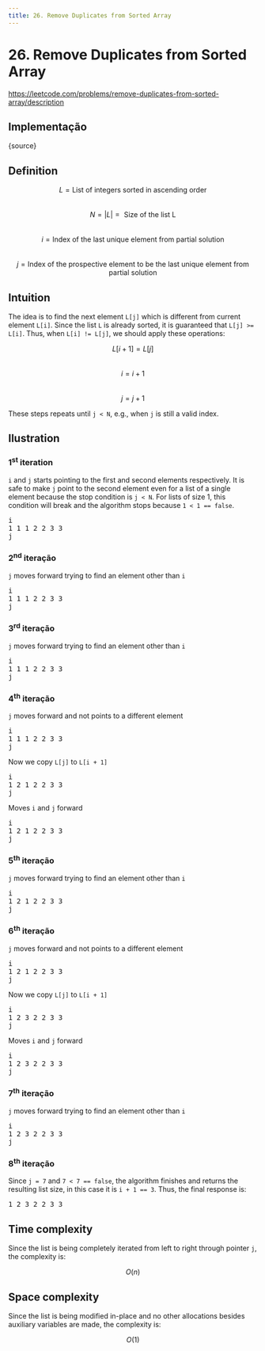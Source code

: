 ```yaml
---
title: 26. Remove Duplicates from Sorted Array
---
```




# 26. Remove Duplicates from Sorted Array

https://leetcode.com/problems/remove-duplicates-from-sorted-array/description

## Implementação

<CodeBlock language="python">{source}</CodeBlock>

## Definition

$$L = \text{List of integers sorted in ascending order}$$  
$$N = |L| = \text{ Size of the list L}$$  
$$i = \text{Index of the last unique element from partial solution}$$  
$$j = \text{Index of the prospective element to be the last unique element from partial solution}$$  

## Intuition

The idea is to find the next element `L[j]` which is different from current element `L[i]`. Since the list `L` is already sorted, it is guaranteed that `L[j] >= L[i]`. Thus, when `L[i] != L[j]`, we should apply these operations:

$$L[i + 1] = L[j]$$  
$$i = i + 1$$  
$$j = j + 1$$  

These steps repeats until `j < N`, e.g., when `j` is still a valid index.

## Ilustration

### 1<sup>st</sup> iteration

`i` and `j` starts pointing to the first and second elements respectively.
It is safe to make `j` point to the second element even for a list of a single element because the stop condition is `j < N`. For lists of size 1, this condition will break and the algorithm stops because `1 < 1 == false`.

<pre>
<span class="i" style={{"padding-left": "0ch"}}>i</span>
1 1 1 2 2 3 3
<span class="j" style={{"padding-left": "2ch"}}>j</span>
</pre>

### 2<sup>nd</sup> iteração

`j` moves forward trying to find an element other than `i`

<pre>
<span class="i" style={{"padding-left": "0ch"}}>i</span>
1 1 1 2 2 3 3
<span class="j" style={{"padding-left": "2ch"}}>j</span>
</pre>

### 3<sup>rd</sup> iteração

`j` moves forward trying to find an element other than `i`

<pre>
<span class="i" style={{"padding-left": "0ch"}}>i</span>
1 1 1 2 2 3 3
<span class="j" style={{"padding-left": "4ch"}}>j</span>
</pre>

### 4<sup>th</sup> iteração

`j` moves forward and not points to a different element

<pre>
<span class="i" style={{"padding-left": "0ch"}}>i</span>
1 1 1 2 2 3 3
<span class="j" style={{"padding-left": "6ch"}}>j</span>
</pre>

Now we copy `L[j]` to `L[i + 1]`

<pre>
<span class="i" style={{"padding-left": "0ch"}}>i</span>
1 <span class="k">2</span> 1 2 2 3 3
<span class="j" style={{"padding-left": "6ch"}}>j</span>
</pre>

Moves `i` and `j` forward

<pre>
<span class="i" style={{"padding-left": "2ch"}}>i</span>
1 <span class="k">2</span> 1 2 2 3 3
<span class="j" style={{"padding-left": "8ch"}}>j</span>
</pre>

### 5<sup>th</sup> iteração

`j` moves forward trying to find an element other than `i`

<pre>
<span class="i" style={{"padding-left": "2ch"}}>i</span>
1 2 1 2 2 3 3
<span class="j" style={{"padding-left": "10ch"}}>j</span>
</pre>

### 6<sup>th</sup> iteração

`j` moves forward and not points to a different element

<pre>
<span class="i" style={{"padding-left": "2ch"}}>i</span>
1 2 1 2 2 3 3
<span class="j" style={{"padding-left": "10ch"}}>j</span>
</pre>

Now we copy `L[j]` to `L[i + 1]`

<pre>
<span class="i" style={{"padding-left": "2ch"}}>i</span>
1 2 <span class="k">3</span> 2 2 3 3
<span class="j" style={{"padding-left": "10ch"}}>j</span>
</pre>

Moves `i` and `j` forward

<pre>
<span class="i" style={{"padding-left": "4ch"}}>i</span>
1 2 <span class="k">3</span> 2 2 3 3
<span class="j" style={{"padding-left": "12ch"}}>j</span>
</pre>

### 7<sup>th</sup> iteração

`j` moves forward trying to find an element other than `i`

<pre>
<span class="i" style={{"padding-left": "4ch"}}>i</span>
1 2 <span class="k">3</span> 2 2 3 3
<span class="j" style={{"padding-left": "14ch"}}>j</span>
</pre>

### 8<sup>th</sup> iteração

Since `j = 7` and `7 < 7 == false`, the algorithm finishes and returns the resulting list size, in this case it is `i + 1 == 3`. Thus, the final response is:

<pre>
1 2 3 <span class="strike">2 2 3 3</span>
</pre>

## Time complexity

Since the list is being completely iterated from left to right through pointer `j`, the complexity is:

$$O(n)$$  

## Space complexity

Since the list is being modified in-place and no other allocations besides auxiliary variables are made, the complexity is:

$$O(1)$$  
